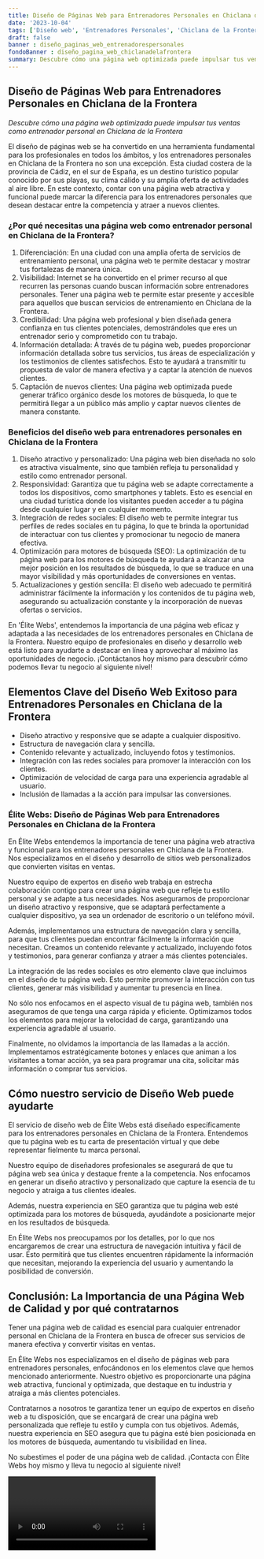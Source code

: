 ```yaml
---
title: Diseño de Páginas Web para Entrenadores Personales en Chiclana de la Frontera
date: '2023-10-04'
tags: ['Diseño web', 'Entrenadores Personales', 'Chiclana de la Frontera']
draft: false
banner : diseño_paginas_web_entrenadorespersonales
fondoBanner : diseño_pagina_web_chiclanadelafrontera
summary: Descubre cómo una página web optimizada puede impulsar tus ventas como entrenador personal en Chiclana de la Frontera
---
```


## Diseño de Páginas Web para Entrenadores Personales en Chiclana de la Frontera

*Descubre cómo una página web optimizada puede impulsar tus ventas como entrenador personal en Chiclana de la Frontera*

El diseño de páginas web se ha convertido en una herramienta fundamental para los profesionales en todos los ámbitos, y los entrenadores personales en Chiclana de la Frontera no son una excepción. Esta ciudad costera de la provincia de Cádiz, en el sur de España, es un destino turístico popular conocido por sus playas, su clima cálido y su amplia oferta de actividades al aire libre. En este contexto, contar con una página web atractiva y funcional puede marcar la diferencia para los entrenadores personales que desean destacar entre la competencia y atraer a nuevos clientes.

### ¿Por qué necesitas una página web como entrenador personal en Chiclana de la Frontera?

1. Diferenciación: En una ciudad con una amplia oferta de servicios de entrenamiento personal, una página web te permite destacar y mostrar tus fortalezas de manera única.
2. Visibilidad: Internet se ha convertido en el primer recurso al que recurren las personas cuando buscan información sobre entrenadores personales. Tener una página web te permite estar presente y accesible para aquellos que buscan servicios de entrenamiento en Chiclana de la Frontera.
3. Credibilidad: Una página web profesional y bien diseñada genera confianza en tus clientes potenciales, demostrándoles que eres un entrenador serio y comprometido con tu trabajo.
4. Información detallada: A través de tu página web, puedes proporcionar información detallada sobre tus servicios, tus áreas de especialización y los testimonios de clientes satisfechos. Esto te ayudará a transmitir tu propuesta de valor de manera efectiva y a captar la atención de nuevos clientes.
5. Captación de nuevos clientes: Una página web optimizada puede generar tráfico orgánico desde los motores de búsqueda, lo que te permitirá llegar a un público más amplio y captar nuevos clientes de manera constante.

### Beneficios del diseño web para entrenadores personales en Chiclana de la Frontera

1. Diseño atractivo y personalizado: Una página web bien diseñada no solo es atractiva visualmente, sino que también refleja tu personalidad y estilo como entrenador personal.
2. Responsividad: Garantiza que tu página web se adapte correctamente a todos los dispositivos, como smartphones y tablets. Esto es esencial en una ciudad turística donde los visitantes pueden acceder a tu página desde cualquier lugar y en cualquier momento.
3. Integración de redes sociales: El diseño web te permite integrar tus perfiles de redes sociales en tu página, lo que te brinda la oportunidad de interactuar con tus clientes y promocionar tu negocio de manera efectiva.
4. Optimización para motores de búsqueda (SEO): La optimización de tu página web para los motores de búsqueda te ayudará a alcanzar una mejor posición en los resultados de búsqueda, lo que se traduce en una mayor visibilidad y más oportunidades de conversiones en ventas.
5. Actualizaciones y gestión sencilla: El diseño web adecuado te permitirá administrar fácilmente la información y los contenidos de tu página web, asegurando su actualización constante y la incorporación de nuevas ofertas o servicios.

En 'Élite Webs', entendemos la importancia de una página web eficaz y adaptada a las necesidades de los entrenadores personales en Chiclana de la Frontera. Nuestro equipo de profesionales en diseño y desarrollo web está listo para ayudarte a destacar en línea y aprovechar al máximo las oportunidades de negocio. ¡Contáctanos hoy mismo para descubrir cómo podemos llevar tu negocio al siguiente nivel!

<GifSeo />

<Cta />

## Elementos Clave del Diseño Web Exitoso para Entrenadores Personales en Chiclana de la Frontera

- Diseño atractivo y responsive que se adapte a cualquier dispositivo.
- Estructura de navegación clara y sencilla.
- Contenido relevante y actualizado, incluyendo fotos y testimonios.
- Integración con las redes sociales para promover la interacción con los clientes.
- Optimización de velocidad de carga para una experiencia agradable al usuario.
- Inclusión de llamadas a la acción para impulsar las conversiones.

### Élite Webs: Diseño de Páginas Web para Entrenadores Personales en Chiclana de la Frontera

En Élite Webs entendemos la importancia de tener una página web atractiva y funcional para los entrenadores personales en Chiclana de la Frontera. Nos especializamos en el diseño y desarrollo de sitios web personalizados que convierten visitas en ventas.

Nuestro equipo de expertos en diseño web trabaja en estrecha colaboración contigo para crear una página web que refleje tu estilo personal y se adapte a tus necesidades. Nos aseguramos de proporcionar un diseño atractivo y responsive, que se adaptará perfectamente a cualquier dispositivo, ya sea un ordenador de escritorio o un teléfono móvil.

Además, implementamos una estructura de navegación clara y sencilla, para que tus clientes puedan encontrar fácilmente la información que necesitan. Creamos un contenido relevante y actualizado, incluyendo fotos y testimonios, para generar confianza y atraer a más clientes potenciales.

La integración de las redes sociales es otro elemento clave que incluimos en el diseño de tu página web. Esto permite promover la interacción con tus clientes, generar más visibilidad y aumentar tu presencia en línea.

No sólo nos enfocamos en el aspecto visual de tu página web, también nos aseguramos de que tenga una carga rápida y eficiente. Optimizamos todos los elementos para mejorar la velocidad de carga, garantizando una experiencia agradable al usuario.

Finalmente, no olvidamos la importancia de las llamadas a la acción. Implementamos estratégicamente botones y enlaces que animan a los visitantes a tomar acción, ya sea para programar una cita, solicitar más información o comprar tus servicios.

## Cómo nuestro servicio de Diseño Web puede ayudarte

El servicio de diseño web de Élite Webs está diseñado específicamente para los entrenadores personales en Chiclana de la Frontera. Entendemos que tu página web es tu carta de presentación virtual y que debe representar fielmente tu marca personal.

Nuestro equipo de diseñadores profesionales se asegurará de que tu página web sea única y destaque frente a la competencia. Nos enfocamos en generar un diseño atractivo y personalizado que capture la esencia de tu negocio y atraiga a tus clientes ideales.

Además, nuestra experiencia en SEO garantiza que tu página web esté optimizada para los motores de búsqueda, ayudándote a posicionarte mejor en los resultados de búsqueda.

En Élite Webs nos preocupamos por los detalles, por lo que nos encargaremos de crear una estructura de navegación intuitiva y fácil de usar. Esto permitirá que tus clientes encuentren rápidamente la información que necesitan, mejorando la experiencia del usuario y aumentando la posibilidad de conversión.

## Conclusión: La Importancia de una Página Web de Calidad y por qué contratarnos

Tener una página web de calidad es esencial para cualquier entrenador personal en Chiclana de la Frontera en busca de ofrecer sus servicios de manera efectiva y convertir visitas en ventas.

En Élite Webs nos especializamos en el diseño de páginas web para entrenadores personales, enfocándonos en los elementos clave que hemos mencionado anteriormente. Nuestro objetivo es proporcionarte una página web atractiva, funcional y optimizada, que destaque en tu industria y atraiga a más clientes potenciales.

Contratarnos a nosotros te garantiza tener un equipo de expertos en diseño web a tu disposición, que se encargará de crear una página web personalizada que refleje tu estilo y cumpla con tus objetivos. Además, nuestra experiencia en SEO asegura que tu página esté bien posicionada en los motores de búsqueda, aumentando tu visibilidad en línea.

No subestimes el poder de una página web de calidad. ¡Contacta con Élite Webs hoy mismo y lleva tu negocio al siguiente nivel!

<Video />

<CtaBot job='Entrenadores Personales' city='Chiclana de la Frontera'/>

<Gmaps query='Chiclana de la Frontera+españa+maps' />